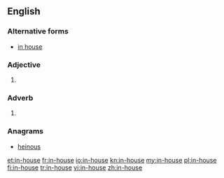 ==English==

===Alternative forms===
* [[in house]]

===Adjective===
{{en-adj|head=[[in]]-[[house]]|-}}

# {{alternative spelling of|in house|lang=en}}

===Adverb===
{{en-adv|head=[[in]]-[[house]]|-}}

# {{alternative spelling of|in house|lang=en}}

===Anagrams===
* [[heinous#English|heinous]]

[[et:in-house]]
[[fr:in-house]]
[[io:in-house]]
[[kn:in-house]]
[[my:in-house]]
[[pl:in-house]]
[[fi:in-house]]
[[tr:in-house]]
[[vi:in-house]]
[[zh:in-house]]